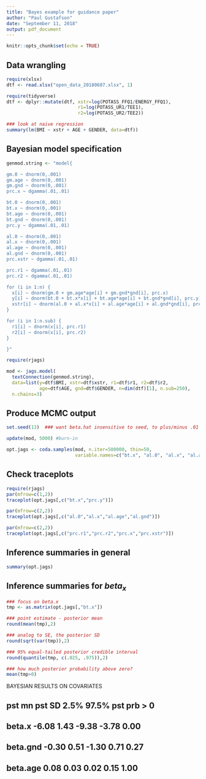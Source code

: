 ---
title: "Bayes example for guidance paper"
author: "Paul Gustafson"
date: "September 11, 2018"
output: pdf_document
---

```{r setup, include=FALSE}
knitr::opts_chunk$set(echo = TRUE)
```

## Data wrangling


```{r, cache=T}
require(xlsx)
dtf <- read.xlsx("open_data_20180607.xlsx", 1)

require(tidyverse)
dtf <- dplyr::mutate(dtf, xstr=log(POTASS_FFQ1/ENERGY_FFQ1),
                          r1=log(POTASS_UR1/TEE1),
                          r2=log(POTASS_UR2/TEE2))

### look at naive regression
summary(lm(BMI ~ xstr + AGE + GENDER, data=dtf))
```

## Bayesian model specification

```{r, cache=T}
genmod.string <- "model{

gm.0 ~ dnorm(0,.001)
gm.age ~ dnorm(0,.001)
gm.gnd ~ dnorm(0,.001)
prc.x ~ dgamma(.01,.01)

bt.0 ~ dnorm(0,.001)
bt.x ~ dnorm(0,.001)
bt.age ~ dnorm(0,.001)
bt.gnd ~ dnorm(0,.001)
prc.y ~ dgamma(.01,.01)

al.0 ~ dnorm(0,.001)
al.x ~ dnorm(0,.001)
al.age ~ dnorm(0,.001)
al.gnd ~ dnorm(0,.001)
prc.xstr ~ dgamma(.01,.01)

prc.r1 ~ dgamma(.01,.01)
prc.r2 ~ dgamma(.01,.01)

for (i in 1:n) {
  x[i] ~ dnorm(gm.0 + gm.age*age[i] + gm.gnd*gnd[i], prc.x)
  y[i] ~ dnorm(bt.0 + bt.x*x[i] + bt.age*age[i] + bt.gnd*gnd[i], prc.y)
  xstr[i] ~ dnorm(al.0 + al.x*x[i] + al.age*age[i] + al.gnd*gnd[i], prc.xstr)
}

for (i in 1:n.sub) {
  r1[i] ~ dnorm(x[i], prc.r1)
  r2[i] ~ dnorm(x[i], prc.r2)
}

}"

require(rjags)

mod <- jags.model(
  textConnection(genmod.string),
  data=list(y=dtf$BMI, xstr=dtf$xstr, r1=dtf$r1, r2=dtf$r2, 
            age=dtf$AGE, gnd=dtf$GENDER, n=dim(dtf)[1], n.sub=250),
  n.chains=3)
```

## Produce MCMC output

```{r,  cache=T}
set.seed(13)  ### want beta.hat insensitive to seed, to plus/minus .01 say

update(mod, 5000) #burn-in

opt.jags <- coda.samples(mod, n.iter=500000, thin=50,
                         variable.names=c("bt.x", "al.0", "al.x", "al.age", "al.gnd","prc.y", "prc.x", "prc.xstr", "prc.r1", "prc.r2"))
```

## Check traceplots
```{r}
require(rjags)
par(mfrow=c(1,2))
traceplot(opt.jags[,c("bt.x","prc.y")])

par(mfrow=c(2,2))
traceplot(opt.jags[,c("al.0","al.x","al.age","al.gnd")])

par(mfrow=c(2,2))
traceplot(opt.jags[,c("prc.r1","prc.r2","prc.x","prc.xstr")])
```

## Inference summaries in general
```{r}
summary(opt.jags)
```

## Inference summaries for $beta_x$

```{r}
### focus on beta.x
tmp <- as.matrix(opt.jags[,"bt.x"])

### point estimate - posterior mean
round(mean(tmp),2)

### analog to SE, the posterior SD
round(sqrt(var(tmp)),2)

### 95% equal-tailed posterior credible interval
round(quantile(tmp, c(.025, .975)),2)

### how much posterior probability above zero?
mean(tmp>0)
```

BAYESIAN RESULTS ON COVARIATES


##                  pst mn  pst SD       2.5%       97.5%   pst prb > 0 
## beta.x          -6.08     1.43        -9.38        -3.78     0.00 
## beta.gnd        -0.30     0.51        -1.30         0.71     0.27 
## beta.age         0.08     0.03         0.02         0.15     1.00



